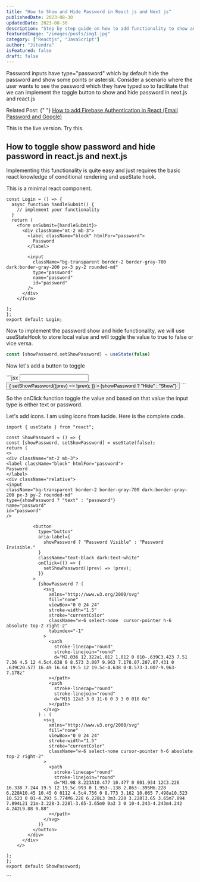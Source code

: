 ```yaml
---
title: "How to Show and Hide Password in React js and Next js"
publishedDate: 2023-08-30
updatedDate: 2023-08-30
description: "Step by step guide on how to add functionality to show and hide password in react js and next js"
featuredImage: "/images/posts/img1.jpg"
category: ["Reactjs", "JavaScript"]
author: "Jitendra"
isFeatured: false
draft: false
---
```




Password inputs have type="password" which by default hide the password and show some points or asterisk. Consider a scenario where the user wants to see the password which they have typed so to facilitate that we can implement the toggle button to show and hide password in next.js and react.js

<div>
  <span class="font-bold">Related Post: </span>{" "}
  <a href="/blog/react-firebase-authentication">
    How to add Firebase Authentication in React (Email Password and Google)
  </a>
</div>

This is the live version. Try this.

<div class="flex items-center justify-center border-2 border-gray-800 dark:border-gray-300 px-5 py-3 rounded-md">
  <ShowPassword client:load />
</div>

## How to toggle show password and hide password in react.js and next.js

Implementing this functionality is quite easy and just requires the basic react knowledge of conditional rendering and useState hook.

This is a minimal react component.

<CodeContainer>

```tsx
const Login = () => {
  async function handleSubmit() {
    // implement your functionality
  }
  return (
    <form onSubmit={handleSubmit}>
      <div className="mt-2 mb-3">
        <label className="block" htmlFor="password">
          Password
        </label>

        <input
          className="bg-transparent border-2 border-gray-700 dark:border-gray-200 px-3 py-2 rounded-md"
          type="password"
          name="password"
          id="password"
        />
      </div>
    </form>

);
};
export default Login;

```

</CodeContainer>

Now to implement the password show and hide functionality, we will use useStateHook to store local value and will toggle the value to true to false or vice versa.

<CodeContainer>

```jsx
const [showPassword,setShowPassword] = useState(false)
```

</CodeContainer>

Now let's add a button to toggle

<CodeContainer hasPartialCode={true}>
  ```jsx
  <input
    className="bg-transparent border-2 border-gray-700 dark:border-gray-200px-3 py-2 rounded-md"
    type={showPassword ? "text" : "password"}
    name="password"
    id="password"
  />
  <button
    type="button"
    className="text-black dark:text-white"
    onClick={() => {
      setShowPassword((prev) => !prev);
    }}
  >
    {showPassword ? "Hide" : "Show"}
  </button>
  ```
</CodeContainer>

So the onClick function toggle the value and based on that value the input type is either text or password.

Let's add icons. I am using icons from lucide. Here is the complete code.

<CodeContainer>

```tsx
import { useState } from "react";

const ShowPassword = () => {
const [showPassword, setShowPassword] = useState(false);
return (
<>
<div className="mt-2 mb-3">
<label className="block" htmlFor="password">
Password
</label>
<div className="relative">
<input
className="bg-transparent border-2 border-gray-700 dark:border-gray-200 px-3 py-2 rounded-md"
type={showPassword ? "text" : "password"}
name="password"
id="password"
/>

          <button
            type="button"
            aria-label={
              showPassword ? "Password Visible" : "Password Invisible."
            }
            className="text-black dark:text-white"
            onClick={() => {
              setShowPassword((prev) => !prev);
            }}
          >
            {showPassword ? (
              <svg
                xmlns="http://www.w3.org/2000/svg"
                fill="none"
                viewBox="0 0 24 24"
                stroke-width="1.5"
                stroke="currentColor"
                className="w-6 select-none  cursor-pointer h-6 absolute top-2 right-2"
                tabindex="-1"
              >
                <path
                  stroke-linecap="round"
                  stroke-linejoin="round"
                  d="M2.036 12.322a1.012 1.012 0 010-.639C3.423 7.51 7.36 4.5 12 4.5c4.638 0 8.573 3.007 9.963 7.178.07.207.07.431 0 .639C20.577 16.49 16.64 19.5 12 19.5c-4.638 0-8.573-3.007-9.963-7.178z"
                ></path>
                <path
                  stroke-linecap="round"
                  stroke-linejoin="round"
                  d="M15 12a3 3 0 11-6 0 3 3 0 016 0z"
                ></path>
              </svg>
            ) : (
              <svg
                xmlns="http://www.w3.org/2000/svg"
                fill="none"
                viewBox="0 0 24 24"
                stroke-width="1.5"
                stroke="currentColor"
                className="w-6 select-none cursor-pointer h-6 absolute top-2 right-2"
              >
                <path
                  stroke-linecap="round"
                  stroke-linejoin="round"
                  d="M3.98 8.223A10.477 10.477 0 001.934 12C3.226 16.338 7.244 19.5 12 19.5c.993 0 1.953-.138 2.863-.395M6.228 6.228A10.45 10.45 0 0112 4.5c4.756 0 8.773 3.162 10.065 7.498a10.523 10.523 0 01-4.293 5.774M6.228 6.228L3 3m3.228 3.228l3.65 3.65m7.894 7.894L21 21m-3.228-3.228l-3.65-3.65m0 0a3 3 0 10-4.243-4.243m4.242 4.242L9.88 9.88"
                ></path>
              </svg>
            )}
          </button>
        </div>
      </div>
    </>

);
};
export default ShowPassword;

```

</CodeContainer>
```
